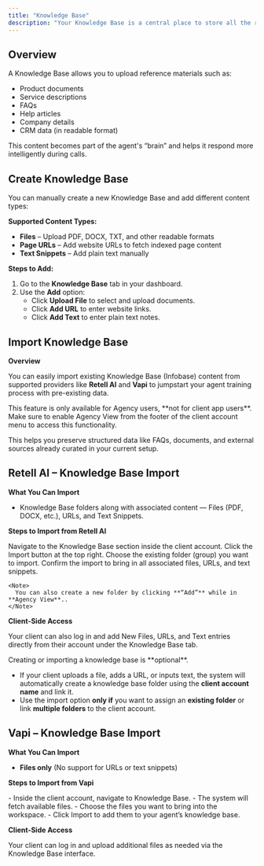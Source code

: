 ```yaml
---
title: "Knowledge Base"
description: "Your Knowledge Base is a central place to store all the relevant information that your AI agents can refer to during conversations. It powers the agent’s ability to answer questions accurately and contextually based on uploaded content."
---
```


## **Overview**

A Knowledge Base allows you to upload reference materials such as:

- Product documents
- Service descriptions
- FAQs
- Help articles
- Company details
- CRM data (in readable format)

This content becomes part of the agent's “brain” and helps it respond more intelligently during calls.

## **Create Knowledge Base**

You can manually create a new Knowledge Base and add different content types:

**Supported Content Types:**

- **Files** – Upload PDF, DOCX, TXT, and other readable formats
- **Page URLs** – Add website URLs to fetch indexed page content
- **Text Snippets** – Add plain text manually

**Steps to Add:**

1. Go to the **Knowledge Base** tab in your dashboard.
2. Use the **Add** option:
   - Click **Upload File** to select and upload documents.
   - Click **Add URL** to enter website links.
   - Click **Add Text** to enter plain text notes.

## **Import Knowledge Base**

**Overview**

You can easily import existing Knowledge Base (Infobase) content from supported providers like **Retell AI** and **Vapi** to jumpstart your agent training process with pre-existing data.

<Warning>
  This feature is only available for Agency users, **not for client app users**. Make sure to enable Agency View from the footer of the client account menu to access this functionality.
</Warning>

This helps you preserve structured data like FAQs, documents, and external sources already curated in your current setup.

## **Retell AI – Knowledge Base Import**

**What You Can Import**

- Knowledge Base folders along with associated content — Files (PDF, DOCX, etc.), URLs, and Text Snippets.

**Steps to Import from Retell AI**

<Steps>
  <Step title="Go to Knowledge Base Tab" stepNumber={1} titleSize="p">
    Navigate to the Knowledge Base section inside the client account.
  </Step>
  <Step title="Click “Import”" stepNumber={2} titleSize="p">
    Click the Import button at the top right.
  </Step>
  <Step title="Select Folder (Group)" stepNumber={3} titleSize="p">
    Choose the existing folder (group) you want to import.
  </Step>
  <Step title="Complete the Import" stepNumber={4} titleSize="p">
    Confirm the import to bring in all associated files, URLs, and text snippets.

    <Note>
      You can also create a new folder by clicking **“Add”** while in **Agency View**..
    </Note>
  </Step>
</Steps>

**Client-Side Access**

Your client can also log in and add New Files, URLs, and Text entries directly from their account under the Knowledge Base tab. 

<Note>
  Creating or importing a knowledge base is **optional**.
</Note>

- If your client uploads a file, adds a URL, or inputs text, the system will automatically create a knowledge base folder using the **client account name** and link it.
- Use the import option **only if** you want to assign an **existing folder** or link **multiple folders** to the client account.

## **Vapi – Knowledge Base Import**

**What You Can Import**

- **Files only** (No support for URLs or text snippets)

**Steps to Import from Vapi**

<Steps>
  <Step title="Go to Knowledge Base Tab" stepNumber={1} titleSize="p">
    - Inside the client account, navigate to Knowledge Base.
  </Step>
  <Step title='Click "Import from Vapi."' stepNumber={2} titleSize="p">
    - The system will fetch available files.
  </Step>
  <Step title="Select and Import Files" stepNumber={3} titleSize="p">
    - Choose the files you want to bring into the workspace.
    - Click Import to add them to your agent’s knowledge base.
  </Step>
</Steps>

**Client-Side Access**

Your client can log in and upload additional files as needed via the Knowledge Base interface.